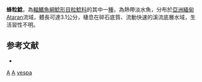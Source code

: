 {{Speciesbox 
| taxon = Akysis vespa
| status = DD
| status_system = IUCN3.1
| authority = [[Ng|Ng]] & [[Kottelat|Kottelat]], 2004
| synonyms = 
}}
'''蜂粒鯰'''，為[[輻鰭魚綱|輻鰭魚綱]][[鯰形目|鯰形目]][[粒鯰科|粒鯰科]]的其中一[[種|種]]，為熱帶淡水魚，分布於[[亞洲|亞洲]][[緬甸|緬甸]]Ataran流域，體長可達3.1公分，棲息在碎石底質、流動快速的溪流底層水域，生活習性不明。

==参考文献==
*{{FishBase_species|genus=Akysis|species=vespa|year=2015|month=2}}

{{Taxonbar}}

[[Category:2004年描述的鱼类|A]]
[[Category:IUCN红色名录数据缺乏物种|A]]
[[Category:粒鯰屬|vespa]]